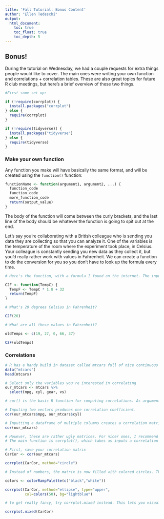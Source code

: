 ```yaml
---
title: 'Fall Tutorial: Bonus Content'
author: "Ellen Tedeschi"
output:
  html_document:
    toc: true
    toc_float: true
    toc_depth: 5
---
```


## Bonus!

During the tutorial on Wednesday, we had a couple requests for extra things people would like to cover. The main ones were writing your own function and correlations + correlation tables. These are also great topics for future R club meetings, but here's a brief overview of these two things.

```r
#First some set up:

if (!require(corrplot)) {
  install.packages("corrplot")
} else {
  require(corrplot)
}

if (!require(tidyverse)) {
  install.packages("tidyverse")
} else {
  require(tidyverse)
}
```

### Make your own function

Any function you make will have basically the same format, and will be created using the `function()` function:

```r
functionName <- function(argument1, argument2, ...) {
  function_code
  function_code
  more_function_code
  return(output_value)
}
```

The body of the function will come between the curly brackets, and the last line of the body should be whatever the function is going to spit out at the end.

Let's say you're collaborating with a British colleague who is sending you data they are collecting so that you can analyze it. One of the variables is the temperature of the room where the experiment took place, in Celsius. Your colleague is constantly sending you new data as they collect it, but you'd really rather work with values in Fahrenheit. We can create a function to do the conversion for you so you don't have to look up the formula every time.

```r

# Here's the function, with a formula I found on the internet. The input argument is the temperature in Celsius. A variable called TempF is created within the function, which is the result of taking TempC and transforming it. We then return the value of TempF

C2F <- function(TempC) {
  TempF <- TempC * 1.8 + 32
  return(TempF)
}
```

```r
# What's 20 degrees Celsius in Fahrenheit?

C2F(20)
```

```r
# What are all these values in Fahrenheit?

oldTemps <- c(19, 27, 0, 66, 37)

C2F(oldTemps)
```


### Correlations

```r

# R has a handy build in dataset called mtcars full of nice continuous variables we can correlate. 
data("mtcars")
head(mtcars)

# Select only the variables you're interested in correlating
our_mtcars <- mtcars %>% 
  select(mpg, cyl, gear, vs)

# cor() is the basic R function for computing correlations. As arguments, it needs two vectors of the same length, or a dataframe with at least two columns. 

# Inputing two vectors produces one correlation coefficient.
cor(our_mtcars$mpg, our_mtcars$cyl)

# Inputting a dataframe of multiple columns creates a correlation matrix
cor(our_mtcars)

# However, these are rather ugly matrices. For nicer ones, I recommend the corrplot package.
# The main function is corrplot(), which takes as inputs a correlation matrix and a 'method'.

# First, save your correlation matrix
CarCor <- cor(our_mtcars)

corrplot(CarCor, method="circle")

# Instead of numbers, the matrix is now filled with colored circles. The color of the circle represents the value of the correlation, with 1 as the darkest blue and -1 the darkest red. The size and saturation of the circles also gives you information about the value of the correlation. Corrplot has many optional arguments for changing the appearance of this plot. Play around with these, and with the different methods. Type ?corrplot to see all the options.

colors <- colorRampPalette(c("black","white"))

corrplot(CarCor, method="ellipse", type="upper", 
         col=colors(50), bg="lightblue")

# to get really fancy, try corrplot.mixed instead. This lets you vizualize in multiple ways.

corrplot.mixed(CarCor)
```